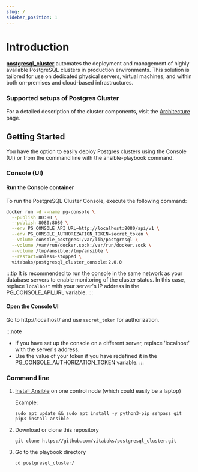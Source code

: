 ```yaml
---
slug: /
sidebar_position: 1
---
```


# Introduction

**[postgresql_cluster](https://github.com/vitabaks/postgresql_cluster)** automates the deployment and management of highly available PostgreSQL clusters in production environments. This solution is tailored for use on dedicated physical servers, virtual machines, and within both on-premises and cloud-based infrastructures.

### Supported setups of Postgres Cluster


<SchemeSwitcher />

For a detailed description of the cluster components, visit the [Architecture](./overview/architecture.md) page.

## Getting Started

You have the option to easily deploy Postgres clusters using the Console (UI) or from the command line with the ansible-playbook command.

### Console (UI)

#### Run the Console container

To run the PostgreSQL Cluster Console, execute the following command:

```bash
docker run -d --name pg-console \
  --publish 80:80 \
  --publish 8080:8080 \
  --env PG_CONSOLE_API_URL=http://localhost:8080/api/v1 \
  --env PG_CONSOLE_AUTHORIZATION_TOKEN=secret_token \
  --volume console_postgres:/var/lib/postgresql \
  --volume /var/run/docker.sock:/var/run/docker.sock \
  --volume /tmp/ansible:/tmp/ansible \
  --restart=unless-stopped \
  vitabaks/postgresql_cluster_console:2.0.0
```

:::tip
It is recommended to run the console in the same network as your database servers to enable monitoring of the cluster status. In this case, replace `localhost` with your server's IP address in the PG_CONSOLE_API_URL variable.
:::

#### Open the Console UI

Go to http://localhost/ and use `secret_token` for authorization.

:::note
- If you have set up the console on a different server, replace 'localhost' with the server's address.
- Use the value of your token if you have redefined it in the PG_CONSOLE_AUTHORIZATION_TOKEN variable.
:::

### Command line

1. [Install Ansible](https://docs.ansible.com/ansible/latest/installation_guide/intro_installation.html) on one control node (which could easily be a laptop)

    Example:
    ```shell
    sudo apt update && sudo apt install -y python3-pip sshpass git
    pip3 install ansible
    ```

2. Download or clone this repository

    ```shell
    git clone https://github.com/vitabaks/postgresql_cluster.git
    ```

3. Go to the playbook directory

    ```shell
    cd postgresql_cluster/
    ```

